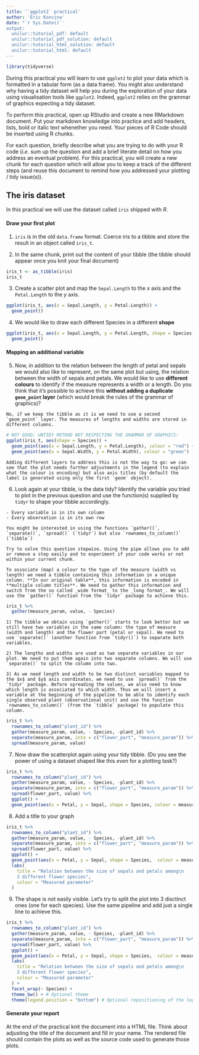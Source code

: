 ```yaml
---
title: '`ggplot2` practical'
author: 'Eric Koncina'
date: "`r Sys.Date()`'
output:
  unilur::tutorial_pdf: default
  unilur::tutorial_pdf_solution: default
  unilur::tutorial_html_solution: default
  unilur::tutorial_html: default
---
```


```r
library(tidyverse)
```


During this practical you will learn to use `ggplot2` to plot your data which is formatted in a tabular form (as a data frame). You might also understand why having a tidy dataset will help you during the exploration of your data using visualisation tools like `ggplot2`. Indeed, `ggplot2` relies on the grammar of graphics expecting a tidy dataset.

To perform this practical, open up RStudio and create a new RMarkdown document. Put your markdown knowledge into practice and add headers, lists, bold or italic text whenether you need. Your pieces of R Code should be inserted using R chunks.

For each question, briefly describe what you are trying to do with your R code (_i.e._ sum up the question and add a brief literate detail on how you address an eventual problem). For this practical, you will create a new chunk for each question which will allow you to keep a track of the different steps (and reuse this document to remind how you addressed your plotting / tidy issue(s)).

## The iris dataset

In this practical we will use the dataset called `iris` shipped with _R_.

#### Draw your first plot

1. `iris` is in the old `data.frame` format. Coerce iris to a tibble and store the result in an object called `iris_t`.

2. In the same chunk, print out the content of your tibble (the tibble should appear once you knit your final document)

```r
iris_t <- as_tibble(iris)
iris_t
```

3. Create a scatter plot and map the `Sepal.Length` to the $x$ axis and the `Petal.Length` to the $y$ axis.

```r
ggplot(iris_t, aes(x = Sepal.Length, y = Petal.Length)) +
  geom_point()
```

4. We would like to draw each different Species in a different **shape**

```r
ggplot(iris_t, aes(x = Sepal.Length, y = Petal.Length, shape = Species)) +
  geom_point()
```

#### Mapping an additional variable

5. Now, in addition to the relation between the length of petal and sepals we would also like to represent, on the same plot but using, the relation between the width of sepals and petals. We would like to use **different colours** to identify if the measure represents a width or a length. Do you think that it's possible to achieve this **without adding a duplicate `geom_point` layer** (which would break the rules of the grammar of graphics)?

```block
No, if we keep the tibble as it is we need to use a second `geom_point` layer. The measures of lengths and widths are stored in different columns.
```

```r
# NOT GOOD: UNTIDY METHOD NOT RESPECTING THE GRAMMAR OF GRAPHICS:
ggplot(iris_t, aes(shape = Species)) +
  geom_point(aes(x = Sepal.Length, y = Petal.Length), colour = "red") +
  geom_point(aes(x = Sepal.Width, y = Petal.Width), colour = "green")
```

```block
Adding different layers to address this is not the way to go: we can see that the plot needs further adjustments in the legend (to explain what the colour is encoding) but also axis titles (by default the label is generated using only the first `geom` object).
```

6. Look again at your tibble, is the data tidy? Identify the variable you tried to plot in the previous question and use the function(s) supplied by `tidyr` to shape your tibble accordingly.

```block
- Every variable is in its own column
- Every observation is in its own row
```

```block
You might be interested in using the functions `gather()`, `separate()`, `spread()` (`tidyr`) but also `rownames_to_column()` (`tibble`)

Try to solve this question stepwise. Using the pipe allows you to add or remove a step easily and to experiment if your code works or not within your current chunk.
```

```block
To associate (map) a colour to the type of the measure (width vs length) we need a tibble containing this information in a unique column. **In our original table**, this information is encoded in **multiple column titles**. We need to gather this information and switch from the so called _wide format_ to the _long format_. We will use the `gather()` function from the `tidyr` package to achieve this.
```

```r
iris_t %>%
  gather(measure_param, value, - Species)
```

```block
1) The tibble we obtain using `gather()` starts to look better but we still have two variables in the same column: the type of measure (width and length) and the flower part (petal or sepal). We need to use `separate()` (another function from `tidyr()`) to separate both variables.

2) The lengths and widths are used as two separate variables in our plot. We need to put them again into two separate columns. We will use `separate()` to split the column into two.

3) As we need length and width to be two distinct variables mapped to the $x$ and $y$ axis coordinates, we need to use `spread()` from the `tidyr` package. Before spreading the values, we also need to know which length is associated to which width. Thus we will insert a variable at the beginning of the pipeline to be able to identify each single observed plant (observational unit) and use the function `rownames_to_column()` (from the `tibble` package) to populate this column.
```

```r
iris_t %>%
  rownames_to_column("plant_id") %>%
  gather(measure_param, value, - Species, -plant_id) %>%
  separate(measure_param, into = c("flower_part", "measure_param")) %>%
  spread(measure_param, value)
```

7. Now draw the scatterplot again using your tidy tibble. (Do you see the power of using a dataset shaped like this _even_ for a plotting task?)

```r
iris_t %>%
  rownames_to_column("plant_id") %>%
  gather(measure_param, value, - Species, -plant_id) %>%
  separate(measure_param, into = c("flower_part", "measure_param")) %>%
  spread(flower_part, value) %>%
  ggplot() +
  geom_point(aes(x = Petal, y = Sepal, shape = Species, colour = measure_param))
```

8. Add a title to your graph

```r
iris_t %>%
  rownames_to_column("plant_id") %>%
  gather(measure_param, value, - Species, -plant_id) %>%
  separate(measure_param, into = c("flower_part", "measure_param")) %>%
  spread(flower_part, value) %>%
  ggplot() +
  geom_point(aes(x = Petal, y = Sepal, shape = Species,  colour = measure_param)) +
  labs(
    title = "Relation between the size of sepals and petals among\n
    3 different flower species",
    colour = "Measured parameter"
  )
```

9. The shape is not easily visible. Let's try to split the plot into 3 disctinct ones (one for each species). Use the same pipeline and add just a single line to achieve this.

```r
iris_t %>%
  rownames_to_column("plant_id") %>%
  gather(measure_param, value, - Species, -plant_id) %>%
  separate(measure_param, into = c("flower_part", "measure_param")) %>%
  spread(flower_part, value) %>%
  ggplot() +
  geom_point(aes(x = Petal, y = Sepal, shape = Species,  colour = measure_param)) +
  labs(
    title = "Relation between the size of sepals and petals among\n
    3 different flower species",
    colour = "Measured parameter"
  ) +
  facet_wrap(~ Species) +
  theme_bw() + # Optional theme
  theme(legend.position = "bottom") # Optional repositioning of the legend box
```

#### Generate your report

At the end of the practical knit the document into a HTML file. Think about adjusting the title of the document and fill in your name. The rendered file should contain the plots as well as the source code used to generate those plots.
